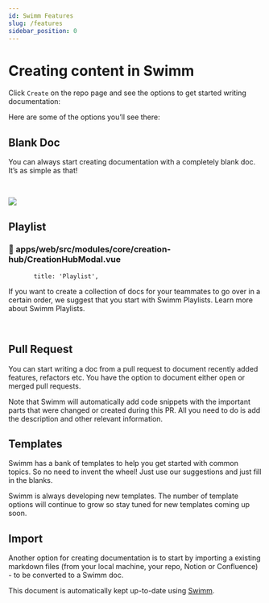 ```yaml
---
id: Swimm Features
slug: /features
sidebar_position: 0
---
```


# Creating content in Swimm

Click `Create` on the repo page and see the options to get started writing documentation:


Here are some of the options you’ll see there:

## **Blank Doc**


You can always start creating documentation with a completely blank doc. It’s as simple as that!

<br/>

![](../../static/img/create_first_doc_n_1.png)

## **Playlist**
### 📄 apps/web/src/modules/core/creation-hub/CreationHubModal.vue
```vue
       title: 'Playlist',
```

If you want to create a collection of docs for your teammates to go over in a certain order, we suggest that you start with Swimm Playlists. Learn more about <Link href="https://docs.swimm.io/Features/Swimm-Playlists"> Swimm Playlists.</Link>

<br/>

## **Pull Request**


You can start writing a doc from a pull request to document recently added features, refactors etc. You have the option to document either open or merged pull requests.

Note that Swimm will automatically add code snippets with the important parts that were changed or created during this PR. All you need to do is add the description and other relevant information.

## **Templates**

Swimm has a <Link href="https://swimm.io/blog/how-to-use-swimm-templates/"> bank of templates</Link> to help you get started with common topics. So no need to invent the wheel! Just use our suggestions and just fill in the blanks.

Swimm is always developing new templates. The number of template options will continue to grow so stay tuned for new templates coming up soon.

## **Import**

Another option for creating documentation is to start by importing a existing markdown files (from your local machine, your repo, Notion or Confluence) - to be converted to a Swimm doc.


This document is automatically kept up-to-date using [Swimm](https://swimm.io).
